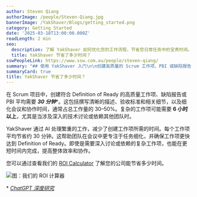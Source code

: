 ```yaml
---
author: Steven Qiang
authorImage: /people/Steven-Qiang.jpg
bannerImage: /YakShaver/Blogs/getting_started.png
category: Getting Started
date: '2025-03-18T13:00:00.000Z'
readLength: 2 min
seo:
  description: 了解 YakShaver 如何优化您的工作流程，节省您日常任务中的宝贵时间。
  title: YakShaver 节省了多少时间？
sswPeopleLink: https://www.ssw.com.au/people/steven-qiang/
summary: "## 使用 YakShaver 入门\n\n创建高质量的 Scrum 工作项、PBI 或缺陷报告需要时间——平均每项约 30 分钟，有时对于涉及深入讨论或依赖关系的复杂项，可能超过 6 小时。\n\n## 时间分解：工作投入的去向\n\n* 30\u201350% 的时间花费在细化会议和协作上。\n* 任务需要清晰的描述、验收标准和完整的上下文，以满足 [Definition of Ready](https://www.ssw.com.au/rules/have-a-definition-of-ready/) 的要求。\n\n***\n\n## YakShaver 如何助力\n\nYakShaver 利用 AI 自动化并加速工作项的创建，处理繁重的准备工作。\n\n* 每个工作项节省约 30 分钟\n* 确保更快符合 [Definition of Ready](https://www.ssw.com.au/rules/have-a-definition-of-ready/)\n* 提高简单和复杂任务的效率\n\n***\n\n## 了解您的潜在投资回报率\n\n想知道这对您的团队意味着什么？使用内置的 [ROI Calculator](https://yakshaver.ai/) 估算时间和成本节省。\n"
summaryCard: true
title: YakShaver 节省了多少时间？
---
```

在 Scrum 项目中，创建符合 Definition of Ready 的高质量工作项、缺陷报告或 PBI 平均需要 ***30 分钟***\*。这包括撰写清晰的描述、验收标准和相关细节，以及细化会议和协作时间，通常占总工作量的 30–50%。复杂的工作项可能需要 **6 小时以上**，尤其是当涉及深入的技术讨论或依赖其他团队时。

YakShaver 通过 AI 处理繁重的工作，减少了创建工作项所需的时间。每个工作项平均节省约 30 分钟。这帮助团队在会议中更专注于任务细化，并确保工作项更快达到 Definition of Ready。即使是需要深入讨论或依赖的复杂工作项，也能在更短时间内完成，提高整体效率和协作。

您可以通过查看我们的 [ROI Calculator](https://yakshaver.ai) 了解您的公司能节省多少时间。

![](/YakShaver/Blogs/ROI.png)图：我们的 ROI 计算器

\* *[ChatGPT 深度研究](https://chatgpt.com/share/67d8bdb0-0f60-800d-af20-baba64a9a2eb?)*